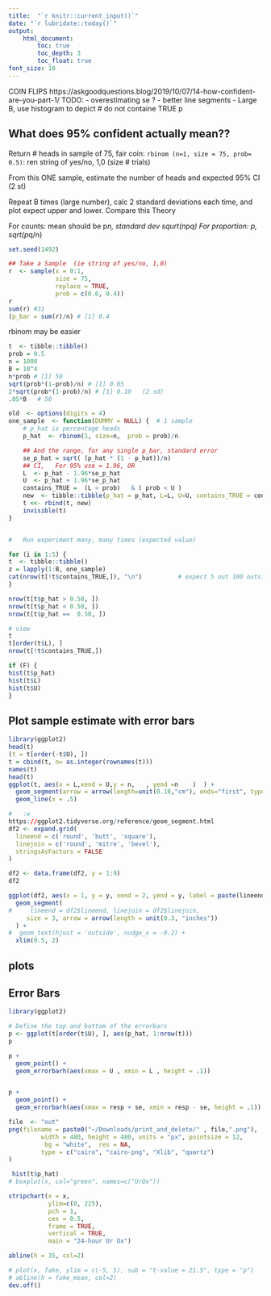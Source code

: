 ```yaml
---
title:  "`r knitr::current_input()`"
date: "`r lubridate::today()`"
output:
    html_document:
        toc: true 
        toc_depth: 3
        toc_float: true
font_size: 10
---
```

COIN FLIPS
https://askgoodquestions.blog/2019/10/07/14-how-confident-are-you-part-1/
TODO:
-   overestimating se ?
-   better line segments
-   Large B,  use histogram to depict # do not containe TRUE p

## What does 95% confident actually mean??

Return # heads in sample of 75, fair coin: 
`rbinom (n=1, size = 75, prob= 0.5)`:  ren string of yes/no, 1,0  (size # trials)

From this ONE sample, estimate the number of heads and expected 95% CI (2 st)

Repeat B times (large number), calc 2 standard deviations each time, and plot expect upper and lower.
Compare this Theory

For counts:  mean should be p*n, standard dev squrt(n*p*q)
For proportion:   p, sqrt(p*q/n) 
$$   $$


```r
set.seed(1492)

## Take a Sample  (ie string of yes/no, 1,0)
r  <- sample(x = 0:1,
             size = 75,
             replace = TRUE, 
             prob = c(0.6, 0.4))
r
sum(r) #31
(p_bar = sum(r)/n) # [1] 0.4
```


rbinom may be easier
```r
t  <- tibble::tibble()
prob = 0.5
n = 1000
B = 10^4
n*prob # [1] 50
sqrt(prob*(1-prob)/n) # [1] 0.05
2*sqrt(prob*(1-prob)/n) # [1] 0.10   (2 sd)
.05*B   # 50

old  <- options(digits = 4)
one_sample  <- function(DUMMY = NULL) {  # 1 sample
    # p_hat is percentage heads 
    p_hat  <- rbinom(1, size=n,  prob = prob)/n

    ## And the range, for any single p_bar, standard error
    se_p_hat = sqrt( (p_hat * (1 - p_hat))/n)
    ## CI,   For 95% use = 1.96, OR
    L  <- p_hat - 1.96*se_p_hat
    U  <- p_hat + 1.96*se_p_hat
    contains_TRUE =  (L < prob)   & ( prob < U )
    new  <- tibble::tibble(p_hat = p_hat, L=L, U=U, contains_TRUE = contains_TRUE)
    t <<- rbind(t, new)
    invisible(t)
}


#   Run experiment many, many times (expected value)

for (i in 1:5) {
t  <- tibble::tibble()
z = lapply(1:B, one_sample)
cat(nrow(t[!t$contains_TRUE,]), "\n")          # expect 5 out 100 outside 95%CI 
}

nrow(t[t$p_hat > 0.50, ])
nrow(t[t$p_hat < 0.50, ])
nrow(t[t$p_hat ==  0.50, ])

# view
t
t[order(t$L), ]
nrow(t[!t$contains_TRUE,])

if (F) {
hist(t$p_hat)
hist(t$L)
hist(t$U)
}
```

## Plot sample estimate with error bars
```r
library(ggplot2)
head(t)
(t = t[order(-t$U), ])
t = cbind(t, n= as.integer(rownames(t)))
names(t)
head(t)
ggplot(t, aes(x = L,xend = U,y = n,   , yend =n    )  ) +
  geom_segment(arrow = arrow(length=unit(0.10,"cm"), ends="first", type = "closed")) +
  geom_line(x = .5)
```
```r
#   :w
https://ggplot2.tidyverse.org/reference/geom_segment.html
df2 <- expand.grid(
  lineend = c('round', 'butt', 'square'),
  linejoin = c('round', 'mitre', 'bevel'),
  stringsAsFactors = FALSE
)

df2 <- data.frame(df2, y = 1:9)
df2

ggplot(df2, aes(x = 1, y = y, xend = 2, yend = y, label = paste(lineend, linejoin))) +
  geom_segment(
#     lineend = df2$lineend, linejoin = df2$linejoin,
     size = 3, arrow = arrow(length = unit(0.3, "inches"))
  ) +
#  geom_text(hjust = 'outside', nudge_x = -0.2) +
  xlim(0.5, 2)
```


## plots

## Error Bars
```r
library(ggplot2)

# Define the top and bottom of the errorbars
p <- ggplot(t[order(t$U), ], aes(p_hat, 1:nrow(t)))
p

p +
  geom_point() +
  geom_errorbarh(aes(xmax = U , xmin = L , height = .1))


p +
  geom_point() +
  geom_errorbarh(aes(xmax = resp + se, xmin = resp - se, height = .1))

```



```r

file  <- "out"
png(filename = paste0("~/Downloads/print_and_delete/" , file,".png"),
         width = 480, height = 480, units = "px", pointsize = 12,
          bg = "white",  res = NA,
         type = c("cairo", "cairo-png", "Xlib", "quartz")
)

 hist(t$p_hat)
# boxplot(x, col="green", names=c("UrOx"))

stripchart(x = x, 
           ylim=c(0, 225),
           pch = 1, 
           cex = 0.5,
           frame = TRUE, 
           vertical = TRUE,
           main = "24-hour Ur Ox")

abline(h = 35, col=2)

# plot(x, fake, ylim = c(-5, 5), sub = "t-value = 21.5", type = "p")
# abline(h = fake_mean, col=2)
dev.off()
```


